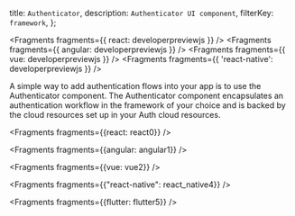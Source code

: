   title: `Authenticator`,
  description: `Authenticator UI component`,
  filterKey: `framework`,
};


<Fragments fragments={{ react: developerpreviewjs }} />
<Fragments fragments={{ angular: developerpreviewjs }} />
<Fragments fragments={{ vue: developerpreviewjs }} />
<Fragments fragments={{ 'react-native': developerpreviewjs }} />

A simple way to add authentication flows into your app is to use the Authenticator component. The Authenticator component encapsulates an authentication workflow in the framework of your choice and is backed by the cloud resources set up in your Auth cloud resources.


<Fragments fragments={{react: react0}} />


<Fragments fragments={{angular: angular1}} />


<Fragments fragments={{vue: vue2}} />


<Fragments fragments={{"react-native": react_native4}} />


<Fragments fragments={{flutter: flutter5}} />
